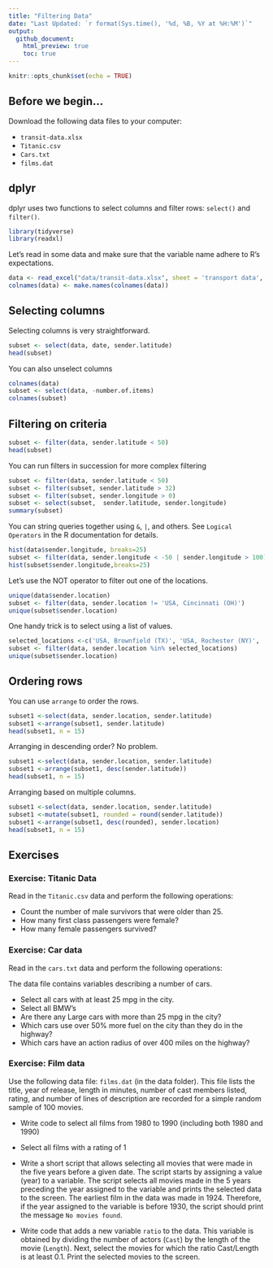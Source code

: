 ```yaml
---
title: "Filtering Data"
date: "Last Updated: `r format(Sys.time(), '%d, %B, %Y at %H:%M')`"
output:
  github_document:
    html_preview: true
    toc: true
---
```


```r
knitr::opts_chunk$set(echo = TRUE)
```

## Before we begin...

Download the following data files to your computer:

-   `transit-data.xlsx`
-   `Titanic.csv`
-   `Cars.txt`
-   `films.dat`

## dplyr

dplyr uses two functions to select columns and filter rows: `select()` and `filter()`.

```r
library(tidyverse)
library(readxl)
```

Let's read in some data and make sure that the variable name adhere to R's expectations.

```r
data <- read_excel("data/transit-data.xlsx", sheet = 'transport data', skip=1)
colnames(data) <- make.names(colnames(data))
```

## Selecting columns

Selecting columns is very straightforward.

```r
subset <- select(data, date, sender.latitude)
head(subset)
```

You can also unselect columns

```r
colnames(data)
subset <- select(data, -number.of.items)
colnames(subset)

```

## Filtering on criteria

```r
subset <- filter(data, sender.latitude < 50)
head(subset)
```

You can run filters in succession for more complex filtering

```r
subset <- filter(data, sender.latitude < 50)
subset <- filter(subset, sender.latitude > 32)
subset <- filter(subset, sender.longitude > 0)
subset <- select(subset,  sender.latitude, sender.longitude)
summary(subset)
```

You can string queries together using `&`, `|`, and others. See `Logical Operators` in the R documentation for details.

```r
hist(data$sender.longitude, breaks=25)
subset <- filter(data, sender.longitude < -50 | sender.longitude > 100)
hist(subset$sender.longitude,breaks=25)
```

Let's use the NOT operator to filter out one of the locations.

```r
unique(data$sender.location)
subset <- filter(data, sender.location != 'USA, Cincinnati (OH)')
unique(subset$sender.location)
```

One handy trick is to select using a list of values.

```r
selected_locations <-c('USA, Brownfield (TX)', 'USA, Rochester (NY)', 'USA, Wellington (KS)')
subset <- filter(data, sender.location %in% selected_locations)
unique(subset$sender.location)
```

## Ordering rows

You can use `arrange` to order the rows.

```r
subset1 <-select(data, sender.location, sender.latitude)
subset1 <-arrange(subset1, sender.latitude)
head(subset1, n = 15)
```

Arranging in descending order? No problem.


```r
subset1 <-select(data, sender.location, sender.latitude)
subset1 <-arrange(subset1, desc(sender.latitude))
head(subset1, n = 15)
```

Arranging based on multiple columns.

```r
subset1 <-select(data, sender.location, sender.latitude)
subset1 <-mutate(subset1, rounded = round(sender.latitude))
subset1 <-arrange(subset1, desc(rounded), sender.location)
head(subset1, n = 15)
```

## Exercises

### Exercise: Titanic Data

Read in the `Titanic.csv` data and perform the following operations:

-   Count the number of male survivors that were older than 25.
-   How many first class passengers were female?
-   How many female passengers survived?

### Exercise: Car data

Read in the `cars.txt` data and perform the following operations:

The data file contains variables describing a number of cars.

-   Select all cars with at least 25 mpg in the city.
-   Select all BMW's
-   Are there any Large cars with more than 25 mpg in the city?
-   Which cars use over 50% more fuel on the city than they do in the highway?
-   Which cars have an action radius of over 400 miles on the highway?

### Exercise: Film data

Use the following data file: `films.dat` (in the data folder). This file lists the title, year of release, length in minutes, number of cast members listed, rating, and number of lines of description are recorded for a simple random sample of 100 movies.

-   Write code to select all films from 1980 to 1990 (including both 1980 and 1990)

-   Select all films with a rating of 1

-   Write a short script that allows selecting all movies that were made in the five years before a given date. The script starts by assigning a value (year) to a variable. The script selects all movies made in the 5 years preceding the year assigned to the variable and prints the selected data to the screen. The earliest film in the data was made in 1924. Therefore, if the year assigned to the variable is before 1930, the script should print the message `No movies found`.

-   Write code that adds a new variable `ratio` to the data. This variable is obtained by dividing the number of actors (`Cast`) by the length of the movie (`Length`). Next, select the movies for which the ratio Cast/Length is at least 0.1. Print the selected movies to the screen.
